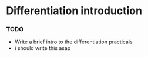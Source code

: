 # Differentiation introduction

### TODO

- Write a brief intro to the differentiation practicals
- i should write this asap
